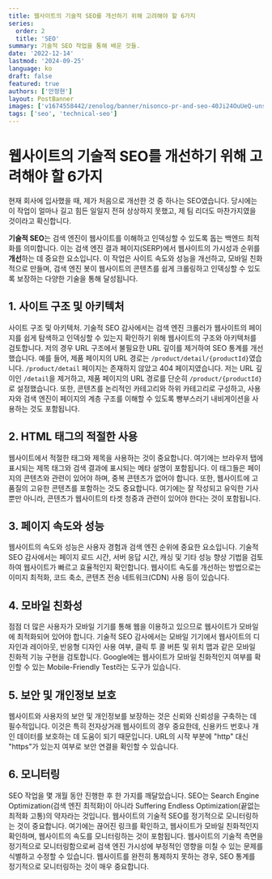 ```yaml
---
title: 웹사이트의 기술적 SEO를 개선하기 위해 고려해야 할 6가지
series:
  order: 2
  title: 'SEO'
summary: 기술적 SEO 작업을 통해 배운 것들.
date: '2022-12-14'
lastmod: '2024-09-25'
language: ko
draft: false
featured: true
authors: ['안정현']
layout: PostBanner
images: ['v1674558442/zenolog/banner/nisonco-pr-and-seo-40Ji24OuUeQ-unsplash_zunz8w.jpg']
tags: ['seo', 'technical-seo']
---
```


# 웹사이트의 기술적 SEO를 개선하기 위해 고려해야 할 6가지

현재 회사에 입사했을 때, 제가 처음으로 개선한 것 중 하나는 SEO였습니다.
당시에는 이 작업이 얼마나 길고 힘든 일일지 전혀 상상하지 못했고, 제 팀 리더도 마찬가지였을 것이라고 확신합니다.

**기술적 SEO**는 검색 엔진이 웹사이트를 이해하고 인덱싱할 수 있도록 돕는 백엔드 최적화를 의미합니다.
이는 검색 엔진 결과 페이지(SERP)에서 웹사이트의 가시성과 순위를 **개선**하는 데 중요한 요소입니다.
이 작업은 사이트 속도와 성능을 개선하고, 모바일 친화적으로 만들며,
검색 엔진 봇이 웹사이트의 콘텐츠를 쉽게 크롤링하고 인덱싱할 수 있도록 보장하는 다양한 기술을 통해 달성됩니다.

## 1. 사이트 구조 및 아키텍처

사이트 구조 및 아키텍처. 기술적 SEO 감사에서는 검색 엔진 크롤러가 웹사이트의 페이지를 쉽게 탐색하고 인덱싱할 수 있는지 확인하기 위해
웹사이트의 구조와 아키텍처를 검토합니다.
저의 경우 URL 구조에서 불필요한 URL 깊이를 제거하여 SEO 통계를 개선했습니다.
예를 들어, 제품 페이지의 URL 경로는 `/product/detail/{productId}`였습니다.
`/product/detail` 페이지는 존재하지 않았고 404 페이지였습니다.
저는 URL 깊이인 `/detail`을 제거하고, 제품 페이지의 URL 경로를 단순히 `/product/{productId}`로 설정했습니다.
또한, 콘텐츠를 논리적인 카테고리와 하위 카테고리로 구성하고,
사용자와 검색 엔진이 페이지의 계층 구조를 이해할 수 있도록 빵부스러기 내비게이션을 사용하는 것도 포함됩니다.

## 2. HTML 태그의 적절한 사용

웹사이트에서 적절한 태그와 제목을 사용하는 것이 중요합니다. 여기에는 브라우저 탭에 표시되는 제목 태그와
검색 결과에 표시되는 메타 설명이 포함됩니다.
이 태그들은 페이지의 콘텐츠와 관련이 있어야 하며, 중복 콘텐츠가 없어야 합니다.
또한, 웹사이트에 고품질의 고유한 콘텐츠를 포함하는 것도 중요합니다. 여기에는 잘 작성되고 유익한 기사뿐만 아니라,
콘텐츠가 웹사이트의 타겟 청중과 관련이 있어야 한다는 것이 포함됩니다.

## 3. 페이지 속도와 성능

웹사이트의 속도와 성능은 사용자 경험과 검색 엔진 순위에 중요한 요소입니다.
기술적 SEO 감사에서는 페이지 로드 시간, 서버 응답 시간, 캐싱 및 기타 성능 향상 기법을 검토하여
웹사이트가 빠르고 효율적인지 확인합니다.
웹사이트 속도를 개선하는 방법으로는 이미지 최적화, 코드 축소, 콘텐츠 전송 네트워크(CDN) 사용 등이 있습니다.

## 4. 모바일 친화성

점점 더 많은 사용자가 모바일 기기를 통해 웹을 이용하고 있으므로 웹사이트가 모바일에 최적화되어 있어야 합니다.
기술적 SEO 감사에서는 모바일 기기에서 웹사이트의 디자인과 레이아웃, 반응형 디자인 사용 여부,
클릭 투 콜 버튼 및 위치 맵과 같은 모바일 친화적 기능 구현을 검토합니다.
Google에는 웹사이트가 모바일 친화적인지 여부를 확인할 수 있는 Mobile-Friendly Test라는 도구가 있습니다.

## 5. 보안 및 개인정보 보호

웹사이트와 사용자의 보안 및 개인정보를 보장하는 것은 신뢰와 신뢰성을 구축하는 데 필수적입니다.
이것은 특히 전자상거래 웹사이트의 경우 중요한데, 신용카드 번호나 개인 데이터를 보호하는 데 도움이 되기 때문입니다.
URL의 시작 부분에 "http" 대신 "https"가 있는지 여부로 보안 연결을 확인할 수 있습니다.

## 6. 모니터링

SEO 작업을 몇 개월 동안 진행한 후 한 가지를 깨달았습니다. SEO는 Search Engine Optimization(검색 엔진 최적화)이 아니라 Suffering Endless Optimization(끝없는 최적화 고통)의 약자라는 것입니다.
웹사이트의 기술적 SEO를 정기적으로 모니터링하는 것이 중요합니다.
여기에는 끊어진 링크를 확인하고, 웹사이트가 모바일 친화적인지 확인하며,
웹사이트의 속도를 모니터링하는 것이 포함됩니다. 웹사이트의 기술적 측면을 정기적으로 모니터링함으로써
검색 엔진 가시성에 부정적인 영향을 미칠 수 있는 문제를 식별하고 수정할 수 있습니다.
웹사이트를 완전히 통제하지 못하는 경우, SEO 통계를 정기적으로 모니터링하는 것이 매우 중요합니다.
